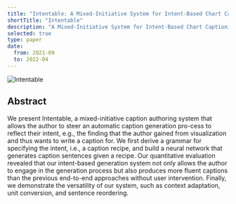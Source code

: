 ```yaml
---
title: "Intentable: A Mixed-Initiative System for Intent-Based Chart Captioning"
shortTitle: "Intentable"
description: "A Mixed-Initiative System for Intent-Based Chart Captioning"
selected: true
type: paper
date:
  from: 2021-09
  to: 2022-04
---
```


![Intentable](./intentable.png)

## Abstract

We present Intentable, a mixed-initiative caption authoring system that allows the author to steer an automatic caption generation pro-cess to reflect their intent, e.g., the finding that the author gained from visualization and thus wants to write a caption for. We first derive a grammar for specifying the intent, i.e., a caption recipe, and build a neural network that generates caption sentences given a recipe. Our quantitative evaluation revealed that our intent-based generation system not only allows the author to engage in the generation process but also produces more fluent captions than the previous end-to-end approaches without user intervention. Finally, we demonstrate the versatility of our system, such as context adaptation, unit conversion, and sentence reordering.
